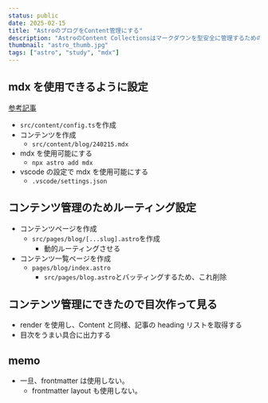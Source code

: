 ```yaml
---
status: public
date: 2025-02-15
title: "AstroのブログをContent管理にする"
description: "AstroのContent Collectionsはマークダウンを型安全に管理するための機能です。Content Collectionsを用いたブログの構築手順をご紹介します。"
thumbnail: "astro_thumb.jpg"
tags: ["astro", "study", "mdx"]
---
```


## mdx を使用できるように設定

[参考記事](https://evoworx.dev/blog/hylx27khn/)

- `src/content/config.ts`を作成
- コンテンツを作成
  - `src/content/blog/240215.mdx`
- mdx を使用可能にする
  - `npx astro add mdx`
- vscode の設定で mdx を使用可能にする
  - `.vscode/settings.json`

## コンテンツ管理のためルーティング設定

- コンテンツページを作成
  - `src/pages/blog/[...slug].astro`を作成
    - 動的ルーティングさせる
- コンテンツ一覧ページを作成
  - `pages/blog/index.astro`
    - `src/pages/blog.astro`とバッティングするため、これ削除

## コンテンツ管理にできたので目次作って見る

- render を使用し、Content と同様、記事の heading リストを取得する
- 目次をうまい具合に出力する

## memo

- 一旦、frontmatter は使用しない。
  - frontmatter layout も使用しない。
